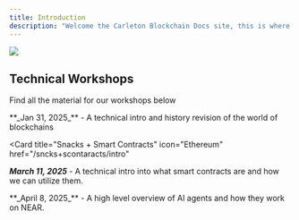 ```yaml
---
title: Introduction
description: "Welcome the Carleton Blockchain Docs site, this is where all the material we will cover in our workshops will be hosted"
---
```


<img src="/images/cubanner.svg" />

## Technical Workshops

Find all the material for our workshops below

<CardGroup cols={2}>
<Card title="Boba and Blockchain" icon="link" href="/boba+blockchain/intro">
  **_Jan 31, 2025_** - A technical intro and history revision of the world of
  blockchains
</Card>

<Card
  title="Snacks + Smart Contracts"
  icon="Ethereum"
  href="/sncks+scontaracts/intro"
>
  **_March 11, 2025_** - A technical intro into what smart contracts are and how
  we can utilize them.
</Card>

<Card title="AI agents on NEAR AI" icon="Robot" href="/agents/getting-started">
  **_April 8, 2025_** - A high level overview of AI agents and how they work on
  NEAR.
</Card>

</CardGroup>
